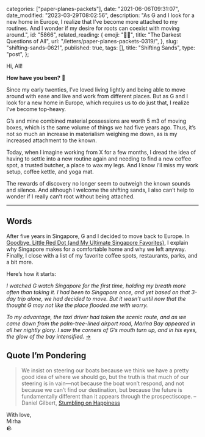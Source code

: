 
  categories: ["paper-planes-packets"],
  date: "2021-06-06T09:31:07",
  date_modified: "2023-03-29T08:02:56",
  description:
    "As G and I look for a new home in Europe, I realize that I’ve become more attached to my routines. And I wonder if my desire for roots can coexist with moving around.",
  id: "5866",
  related_reading: {
    emoji: "😶‍🌫️",
    title: "The Darkest Questions of All",
    url: "/letters/paper-planes-packets-0319/",
  },
  slug: "shifting-sands-0621",
  published: true,
  tags: [],
  title: "Shifting Sands",
  type: "post",
};


Hi, All!

**How have you been?** 🎈

Since my early twenties, I’ve loved living lightly and being able to move around with ease and live and work from different places. But as G and I look for a new home in Europe, which requires us to do just that, I realize I’ve become top-heavy.

G’s and mine combined material possessions are worth 5 m3 of moving boxes, which is the same volume of things we had five years ago. Thus, it’s not so much an increase in materialism weighing me down, as is my increased attachment to the known.

Today, when I imagine working from X for a few months, I dread the idea of having to settle into a new routine again and needing to find a new coffee spot, a trusted butcher, a place to wax my legs. And I know I’ll miss my work setup, coffee kettle, and yoga mat.

The rewards of discovery no longer seem to outweigh the known sounds and silence. And although I welcome the shifting sands, I also can’t help to wonder if I really can’t root without being attached.

---

## Words

After five years in Singapore, G and I decided to move back to Europe. In [Goodbye, Little Red Dot (and My Ultimate Singapore Favorites)](/posts/goodbye-little-red-dot/), I explain why Singapore makes for a comfortable home and why we left anyway. Finally, I close with a list of my favorite coffee spots, restaurants, parks, and a bit more.

Here’s how it starts:

_I watched G watch Singapore for the first time, holding my breath more often than taking it. I had been to Singapore once, and yet based on that 3-day trip alone, we had decided to move. But it wasn’t until now that the thought G may not like the place flooded me with worry._

_To my advantage, the taxi driver had taken the scenic route, and as we came down from the palm-tree-lined airport road, Marina Bay appeared in all her nightly glory. I saw the corners of G’s mouth turn up, and in his eyes, the glow of the bay intensified._ [→](/posts/goodbye-little-red-dot/)

## Quote I’m Pondering

> We insist on steering our boats because we think we have a pretty good idea of where we should go, but the truth is that much of our steering is in vain—not because the boat won’t respond, and not because we can’t find our destination, but because the future is fundamentally different than it appears through the prospectiscope. –Daniel Gilbert, [Stumbling on Happiness](/read-100-books#30-stumbling-on-happiness)

With love,\
Mirha\
🪨
